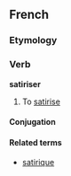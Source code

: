 ==French==

===Etymology===
{{suffix|satire|iser}}

===Verb===
'''satiriser'''

# To [[satirise]]

====Conjugation====
{{fr-conj-er|satiris|avoir}}

====Related terms====
*[[satirique]]